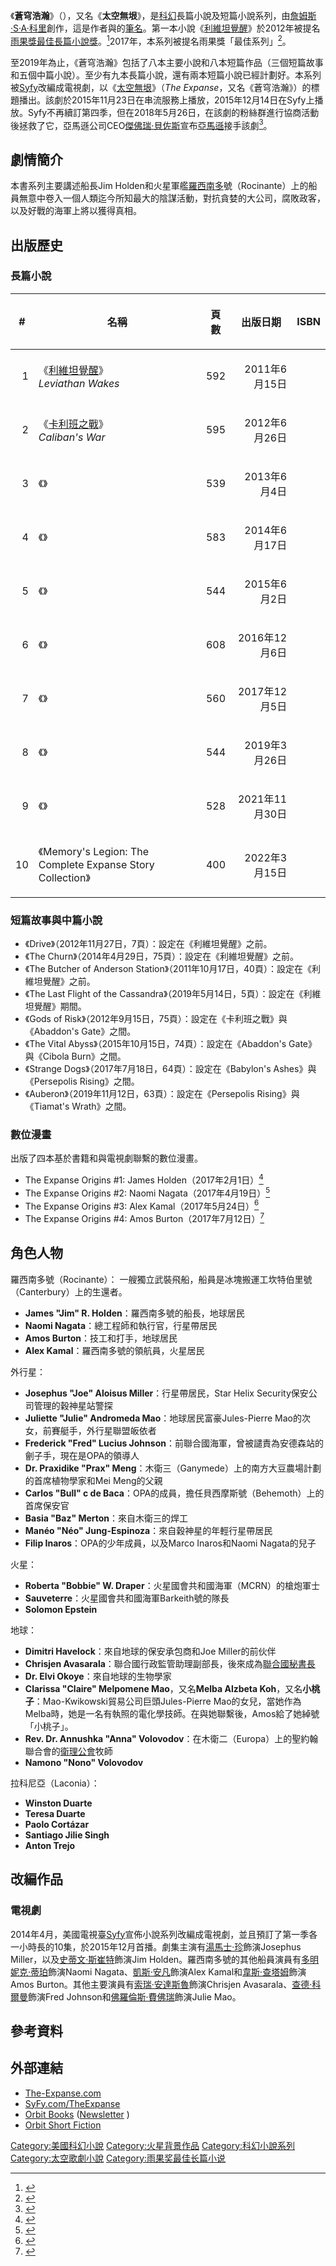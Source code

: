 {{about|科幻小說系列|同名電視劇集〈蒼穹浩瀚〉|蒼穹浩瀚}}
{{noteTA
|G1=Show
|2=zh-cn:无垠的太空; zh-tw:太空無垠; zh-hk:太空無垠
}}
{{Infobox book series
| name = 蒼穹浩瀚<br />''The Expanse''
| books = {{plainlist|
* 《[[利維坦覺醒|利維坦覺醒]]》（2011年）
* 《[[卡利班之戰|卡利班之戰]]》（2012年）
* 《{{link-en|Abaddon's Gate|Abaddon's Gate}}》（2013年）
* 《{{link-en|Cibola Burn|Cibola Burn}}》（2014年）
* 《{{link-en|Nemesis Games|Nemesis Games}}》（2015年）
* 《{{link-en|Babylon's Ashes|Babylon's Ashes}}》（2016年）
* 《{{link-en|Persepolis Rising|Persepolis Rising}}》（2017年）
* 《{{link-en|Tiamat's Wrath|Tiamat's Wrath}}》（2019年）
* 《{{link-en|Leviathan Falls|Leviathan Falls}}》（2021年）
* 《Memory's Legion》（2022年）
}}
| title_orig =
| translator =
| image =
| image_caption =
| author = [[詹姆斯·S·A·科里|詹姆斯·S·A·科里]]
| country = 美國
| subject =
| genre = [[科幻|科幻]]<br/>[[太空歌劇|太空歌劇]]
| publisher = {{link-en|Orbit Books|Orbit Books}}
| pub_date = 2011年6月–現在
| media_type = 印刷書<br/>有聲書<br/>電子書
}}
《'''蒼穹浩瀚'''》（{{lang-en|'''''The Expanse'''''}}），又名《'''太空無垠'''》，是[[科幻|科幻]]長篇小說及短篇小說系列，由[[詹姆斯·S·A·科里|詹姆斯·S·A·科里]]創作，這是作者{{link-en|丹尼爾·亞伯拉罕|Daniel Abraham (author)}}與{{link-en|泰·弗蘭克|Ty Franck}}的[[筆名|筆名]]。第一本小說《[[利維坦覺醒|利維坦覺醒]]》於2012年被提名[[雨果獎最佳長篇小說獎|雨果獎最佳長篇小說獎]]。<ref>{{Cite web |url = http://www.thehugoawards.org/hugo-history/2012-hugo-awards/ |title = 2012 Hugo Awards |publisher = Hugo Awards |language = en |deadurl = yes |archiveurl = https://www.webcitation.org/66nnsGGRI?url=http://www.thehugoawards.org/hugo-history/2012-hugo-awards/ |archivedate = 2012-04-09 }}</ref>2017年，本系列被提名雨果獎「最佳系列」<ref>{{Cite web |url = http://www.thehugoawards.org/hugo-history/2017-hugo-awards/ |title = 2017 Hugo Awards |publisher = Hugo Awards |language = en |access-date = 2018-04-09 |archive-date = 2017-08-11 |archive-url = https://www.webcitation.org/query?url=http%3A%2F%2Fwww.thehugoawards.org%2Fhugo-history%2F2017-hugo-awards%2F&date=2017-08-11 |dead-url = no }}</ref>。

至2019年為止，《蒼穹浩瀚》包括了八本主要小說和八本短篇作品（三個短篇故事和五個中篇小說）。至少有九本長篇小說，還有兩本短篇小說已經計劃好。本系列被[[Syfy|Syfy]]改編成電視劇，以《[[太空無垠|太空無垠]]》（''The Expanse''，又名《蒼穹浩瀚》）的標題播出。該劇於2015年11月23日在串流服務上播放，2015年12月14日在Syfy上播放。Syfy不再續訂第四季，但在2018年5月26日，在該劇的粉絲群進行協商活動後拯救了它，亞馬遜公司CEO[[傑佛瑞·貝佐斯|傑佛瑞·貝佐斯]]宣布[[亞馬遜影片|亞馬遜]]接手該劇<ref>{{Cite web |url = https://www.theverge.com/2018/5/26/17379736/the-expanse-amazon-prime-season-four-saved |title = It's official: Amazon has saved The Expanse |author = Andrew Liptak |date = 2018-05-26 |publisher = The Verge |language = en |access-date = 2018-07-05 |archive-date = 2021-04-02 |archive-url = https://web.archive.org/web/20210402052011/https://www.theverge.com/2018/5/26/17379736/the-expanse-amazon-prime-season-four-saved |dead-url = no }}</ref>。

== 劇情簡介 ==
本書系列主要講述船長Jim Holden和火星軍艦[[羅西南多|羅西南多]]號（Rocinante）上的船員無意中卷入一個人類迄今所知最大的陰謀活動，對抗貪婪的大公司，腐敗政客，以及好戰的海軍上將以獲得真相。

== 出版歷史 ==
=== 長篇小說 ===
{| class="wikitable" border="1" cellspacing="0" cellpadding="0"
!#
!名稱
!頁數
!出版日期
!ISBN
|-
| align="right"|1
| 《[[利維坦覺醒|利維坦覺醒]]》<br/>''Leviathan Wakes''
| align="right"|592
| align="right"|2011年6月15日
| {{ISBN|978-0-316-12908-4}}
|-
| align="right"|2
| 《[[卡利班之戰|卡利班之戰]]》<br/>''Caliban's War''
| align="right"|595
| align="right"|2012年6月26日
| {{ISBN|978-1-841-49990-1}}
|-
| align="right"|3
| 《{{link-en|Abaddon's Gate|Abaddon's Gate}}》
| align="right"|539
| align="right"|2013年6月4日
| {{ISBN|978-0-316-12907-7}}
|-
| align="right"|4
| 《{{link-en|Cibola Burn|Cibola Burn}}》
| align="right"|583
| align="right"|2014年6月17日
| {{ISBN|978-0-316-21762-0}}
|-
| align="right"|5
| 《{{link-en|Nemesis Games|Nemesis Games}}》
| align="right"|544
| align="right"|2015年6月2日
| {{ISBN|978-0-316-21758-3}}
|-
| align="right"|6
| 《{{link-en|Babylon's Ashes|Babylon's Ashes}}》
| align="right"|608
| align="right"|2016年12月6日
| {{ISBN|978-0-316-33474-7}}
|-
| align="right"|7
| 《{{link-en|Persepolis Rising|Persepolis Rising}}》
| align="right"|560
| align="right"|2017年12月5日
| {{ISBN|978-0-316-33283-5}}
|-
| align="right"|8
| 《{{link-en|Tiamat's Wrath|Tiamat's Wrath}}》
| align="right"|544
| align="right"|2019年3月26日
| {{ISBN|978-0-316-33286-6}}
|-
| align="right"|9
| 《{{link-en|Leviathan Falls|Leviathan Falls}}》
| align="right"|528
| align="right"|2021年11月30日
| {{ISBN|978-0-356-51039-2}}
|-
| align="right"|10
| 《Memory's Legion: The Complete Expanse Story Collection》
| align="right"|400
| align="right"|2022年3月15日
| align="right"|
|}

=== 短篇故事與中篇小說 ===
*《Drive》（2012年11月27日，7頁）：設定在《利維坦覺醒》之前。
*《The Churn》（2014年4月29日，75頁）：設定在《利維坦覺醒》之前。
*《The Butcher of Anderson Station》（2011年10月17日，40頁）：設定在《利維坦覺醒》之前。
*《The Last Flight of the Cassandra》（2019年5月14日，5頁）：設定在《利維坦覺醒》期間。
*《Gods of Risk》（2012年9月15日，75頁）：設定在《卡利班之戰》與《Abaddon's Gate》之間。
*《The Vital Abyss》（2015年10月15日，74頁）：設定在《Abaddon's Gate》與《Cibola Burn》之間。
*《Strange Dogs》（2017年7月18日，64頁）：設定在《Babylon's Ashes》與《Persepolis Rising》之間。
*《Auberon》（2019年11月12日，63頁）：設定在《Persepolis Rising》與《Tiamat's Wrath》之間。

=== 數位漫畫 ===
{{link-en|ComiXology|ComiXology}}出版了四本基於書籍和與電視劇聯繫的數位漫畫。
* The Expanse Origins #1: James Holden（2017年2月1日）<ref>{{Cite web |url = https://www.comixology.com/The-Expanse-Origins-1-of-4/digital-comic/486030 |title = The Expanse Origins #1 (of 4) |publisher = ComiXology |language = en |access-date = 2018-04-18 |archive-date = 2021-05-05 |archive-url = https://web.archive.org/web/20210505173642/https://www.comixology.com/The-Expanse-Origins-1-of-4/digital-comic/486030 |dead-url = yes }}</ref>
* The Expanse Origins #2: Naomi Nagata（2017年4月19日）<ref>{{Cite web |url = https://www.comixology.com/The-Expanse-Origins-2-of-4/digital-comic/511396 |title = The Expanse Origins #2 (of 4) |publisher = ComiXology |language = en |access-date = 2018-04-18 |archive-date = 2021-05-05 |archive-url = https://web.archive.org/web/20210505202345/https://www.comixology.com/The-Expanse-Origins-2-of-4/digital-comic/511396 |dead-url = yes }}</ref>
* The Expanse Origins #3: Alex Kamal（2017年5月24日）<ref>{{Cite web |url = https://www.comixology.com/The-Expanse-Origins-3-of-4/digital-comic/511402 |title = The Expanse Origins #3 (of 4) |publisher = ComiXology |language = en |access-date = 2018-04-18 |archive-date = 2021-05-06 |archive-url = https://web.archive.org/web/20210506033929/https://www.comixology.com/The-Expanse-Origins-3-of-4/digital-comic/511402 |dead-url = yes }}</ref>
* The Expanse Origins #4: Amos Burton（2017年7月12日）<ref>{{Cite web |url = https://www.comixology.com/The-Expanse-Origins-4-of-4/digital-comic/541200 |title = The Expanse Origins #4 (of 4) |publisher = ComiXology |language = en |access-date = 2018-04-18 |archive-date = 2021-05-05 |archive-url = https://web.archive.org/web/20210505051259/https://www.comixology.com/The-Expanse-Origins-4-of-4/digital-comic/541200 |dead-url = yes }}</ref>

== 角色人物 ==
羅西南多號（Rocinante）：
一艘獨立武裝飛船，船員是冰塊搬運工坎特伯里號（Canterbury）上的生還者。
*'''James "Jim" R. Holden'''：羅西南多號的船長，地球居民
*'''Naomi Nagata'''：總工程師和執行官，行星帶居民
*'''Amos Burton'''：技工和打手，地球居民
*'''Alex Kamal'''：羅西南多號的領航員，火星居民

外行星：
*'''Josephus "Joe" Aloisus Miller'''：行星帶居民，Star Helix Security保安公司管理的穀神星站警探
*'''Juliette "Julie" Andromeda Mao'''：地球居民富豪Jules-Pierre Mao的次女，前賽艇手，外行星聯盟皈依者
*'''Frederick "Fred" Lucius Johnson'''：前聯合國海軍，曾被譴責為安德森站的劊子手，現在是OPA的領導人
*'''Dr. Praxidike "Prax" Meng'''：木衛三（Ganymede）上的南方大豆農場計劃的首席植物學家和Mei Meng的父親
*'''Carlos "Bull" c de Baca'''：OPA的成員，擔任貝西摩斯號（Behemoth）上的首席保安官
*'''Basia "Baz" Merton'''：來自木衛三的焊工
*'''Manéo "Néo" Jung-Espinoza'''：來自穀神星的年輕行星帶居民
*'''Filip Inaros'''：OPA的少年成員，以及Marco Inaros和Naomi Nagata的兒子

火星：
*'''Roberta "Bobbie" W. Draper'''：火星國會共和國海軍（MCRN）的槍炮軍士
*'''Sauveterre'''：火星國會共和國海軍Barkeith號的隊長
*'''Solomon Epstein'''

地球：
*'''Dimitri Havelock'''：來自地球的保安承包商和Joe Miller的前伙伴
*'''Chrisjen Avasarala'''：聯合國行政監管助理副部長，後來成為[[聯合國秘書長|聯合國秘書長]]
*'''Dr. Elvi Okoye'''：來自地球的生物學家
*'''Clarissa "Claire" Melpomene Mao'''，又名'''Melba Alzbeta Koh'''，又名'''小桃子'''：Mao-Kwikowski貿易公司巨頭Jules-Pierre Mao的女兒，當她作為Melba時，她是一名有執照的電化學技師。在與她聯繫後，Amos給了她綽號「小桃子」。
*'''Rev. Dr. Annushka "Anna" Volovodov'''：在木衛二（Europa）上的聖約翰聯合會的[[衛理宗|衛理公會]]牧師
*'''Namono "Nono" Volovodov'''

拉科尼亞（Laconia）：
*'''Winston Duarte'''
*'''Teresa Duarte'''
*'''Paolo Cortázar'''
*'''Santiago Jilie Singh'''
*'''Anton Trejo'''

== 改編作品 ==
=== 電視劇 ===
{{main|太空無垠}}
2014年4月，美國電視臺[[Syfy|Syfy]]宣佈小說系列改編成電視劇，並且預訂了第一季各一小時長的10集，於2015年12月首播。劇集主演有[[湯馬士·珍|湯馬士·珍]]飾演Josephus Miller，以及[[史蒂文·斯崔特|史蒂文·斯崔特]]飾演Jim Holden。羅西南多號的其他船員演員有[[多明妮克·蒂珀|多明妮克·蒂珀]]飾演Naomi Nagata、[[凱斯·安凡|凱斯·安凡]]飾演Alex Kamal和[[韋斯·查塔姆|韋斯·查塔姆]]飾演Amos Burton。其他主要演員有[[索瑞·安達斯魯|索瑞·安達斯魯]]飾演Chrisjen Avasarala、[[查德·科爾曼|查德·科爾曼]]飾演Fred Johnson和[[佛羅倫斯·費佛瑞|佛羅倫斯·費佛瑞]]飾演Julie Mao。

== 參考資料 ==
{{Reflist}}

== 外部連結 ==
* [http://the-expanse.com The-Expanse.com] {{Wayback|url=http://the-expanse.com/ |date=20201107132501 }}
* [http://www.syfy.com/theexpanse SyFy.com/TheExpanse] {{Wayback|url=http://www.syfy.com/theexpanse |date=20200620235522 }}
* [http://orbitbooks.net Orbit Books] {{Wayback|url=http://orbitbooks.net/ |date=20210505120411 }} ([http://orbitbooks.net/booklink Newsletter] {{Wayback|url=http://orbitbooks.net/booklink |date=20200204030022 }})
* [http://orbitshortfiction.com Orbit Short Fiction] {{Wayback|url=http://orbitshortfiction.com/ |date=20171027203606 }}

{{蒼穹浩瀚}}

[[Category:美國科幻小說|Category:美國科幻小說]]
[[Category:火星背景作品|Category:火星背景作品]]
[[Category:科幻小說系列|Category:科幻小說系列]]
[[Category:太空歌劇小說|Category:太空歌劇小說]]
[[Category:雨果奖最佳长篇小说|Category:雨果奖最佳长篇小说]]
